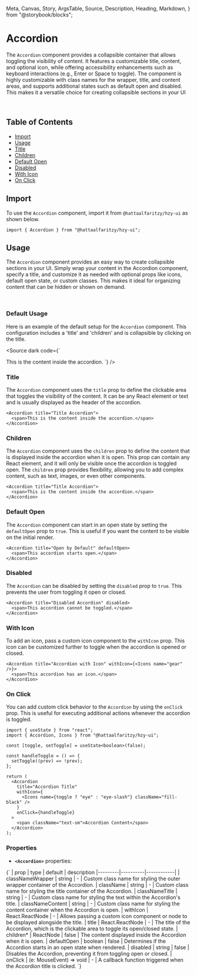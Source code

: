  Meta,
  Canvas,
  Story,
  ArgsTable,
  Source,
  Description,
  Heading,
  Markdown,
} from "@storybook/blocks";

<Meta title="Accordion docs" of={AccordionStories} />

# Accordion

The `Accordion` component provides a collapsible container that allows toggling the visibility of content. It features a customizable title, content, and optional icon, while offering accessibility enhancements such as keyboard interactions (e.g., Enter or Space to toggle). The component is highly customizable with class names for the wrapper, title, and content areas, and supports additional states such as default open and disabled. This makes it a versatile choice for creating collapsible sections in your UI

<br />

## Table of Contents

- [Import](#import)
- [Usage](#usage)
- [Title](#default-open)
- [Children](#children)
- [Default Open](#default-open)
- [Disabled](#disabled)
- [With Icon](#with-icon)
- [On Click](#on-click)

## Import

To use the `Accordion` component, import it from `@hattaalfaritzy/hzy-ui` as shown below.

```tsx
import { Accordion } from "@hattaalfaritzy/hzy-ui";
```

## Usage

The `Accordion` component provides an easy way to create collapsible sections in your UI. Simply wrap your content in the Accordion component, specify a title, and customize it as needed with optional props like icons, default open state, or custom classes. This makes it ideal for organizing content that can be hidden or shown on demand.

<br />

### Default Usage

Here is an example of the default setup for the `Accordion` component. This configuration includes a 'title' and 'children' and is collapsible by clicking on the title.

<div class="custom-canvas full">
  <Story of={AccordionStories.AccordionDefault} />
</div>

<Source dark code={`

<Accordion title="Example Accordion">
  <span>This is the content inside the accordion.</span>
</Accordion>
`} />

### Title

The `Accordion` component uses the `title` prop to define the clickable area that toggles the visibility of the content. It can be any React element or text and is usually displayed as the header of the accordion.

<div class="custom-canvas full">
  <Story of={AccordionStories.AccordionTitle} />
</div>

```tsx
<Accordion title="Title Accordion">
  <span>This is the content inside the accordion.</span>
</Accordion>
```

### Children

The `Accordion` component uses the `children` prop to define the content that is displayed inside the accordion when it is open. This prop can contain any React element, and it will only be visible once the accordion is toggled open. The `children` prop provides flexibility, allowing you to add complex content, such as text, images, or even other components.

<div class="custom-canvas full">
  <Story of={AccordionStories.AccordionChildren} />
</div>

```tsx
<Accordion title="Title Accordion">
  <span>This is the content inside the accordion.</span>
</Accordion>
```

### Default Open

The `Accordion` component can start in an open state by setting the `defaultOpen` prop to `true`. This is useful if you want the content to be visible on the initial render.

<div class="custom-canvas full">
  <Story of={AccordionStories.AccordionOpened} />
</div>

```tsx
<Accordion title="Open by Default" defaultOpen>
  <span>This accordion starts open.</span>
</Accordion>
```

### Disabled

The `Accordion` can be disabled by setting the `disabled` prop to `true`. This prevents the user from toggling it open or closed.

<div class="custom-canvas full">
  <Story of={AccordionStories.AccordionDisabled} />
</div>

```tsx
<Accordion title="Disabled Accordion" disabled>
  <span>This accordion cannot be toggled.</span>
</Accordion>
```

### With Icon

To add an icon, pass a custom icon component to the `withIcon` prop. This icon can be customized further to toggle when the accordion is opened or closed.

<div class="custom-canvas full">
  <Story of={AccordionStories.AccordionWithIcon} />
</div>

```tsx
<Accordion title="Accordion with Icon" withIcon={<Icons name="gear" />}>
  <span>This accordion has an icon.</span>
</Accordion>
```

### On Click

You can add custom click behavior to the `Accordion` by using the `onClick` prop. This is useful for executing additional actions whenever the accordion is toggled.

<div class="custom-canvas full">
  <Story of={AccordionStories.AccordionOnClick} />
</div>

```tsx
import { useState } from "react";
import { Accordion, Icons } from "@hattaalfaritzy/hzy-ui";

const [toggle, setToggle] = useState<boolean>(false);

const handleToggle = () => {
  setToggle((prev) => !prev);
};

return (
  <Accordion
    title="Accordion Title"
    withIcon={
      <Icons name={toggle ? "eye" : "eye-slash"} className="fill-black" />
    }
    onClick={handleToggle}
  >
    <span className="text-sm">Accordion Content</span>
  </Accordion>
);
```

### Properties

- **`<Accordion>`** properties:

<Markdown>
  {`
| prop    | type     | default    | description 
|---------|----------|------------|
| classNameWrapper | string   | -      | Custom class name for styling the outer wrapper container of the Accordion.
| className    | string   | -      | Custom class name for styling the title container of the Accordion.
| classNameTitle  | string  | -      | Custom class name for styling the text within the Accordion's title.
| classNameContent  | string  | -      | Custom class name for styling the content container when the Accordion is open.
| withIcon  | React.ReactNode  | -      | Allows passing a custom icon component or node to be displayed alongside the title.
| title  | React.ReactNode | -      | The title of the Accordion, which is the clickable area to toggle its open/closed state.
| children*  | ReactNode  | false      | The content displayed inside the Accordion when it is open.
| defaultOpen  | boolean  | false      | Determines if the Accordion starts in an open state when rendered.
| disabled  | string  | false      | Disables the Accordion, preventing it from toggling open or closed.
| onClick  | (e: MouseEvent<HTMLDivElement>) => void  | -      | A callback function triggered when the Accordion title is clicked.
`}
</Markdown>
